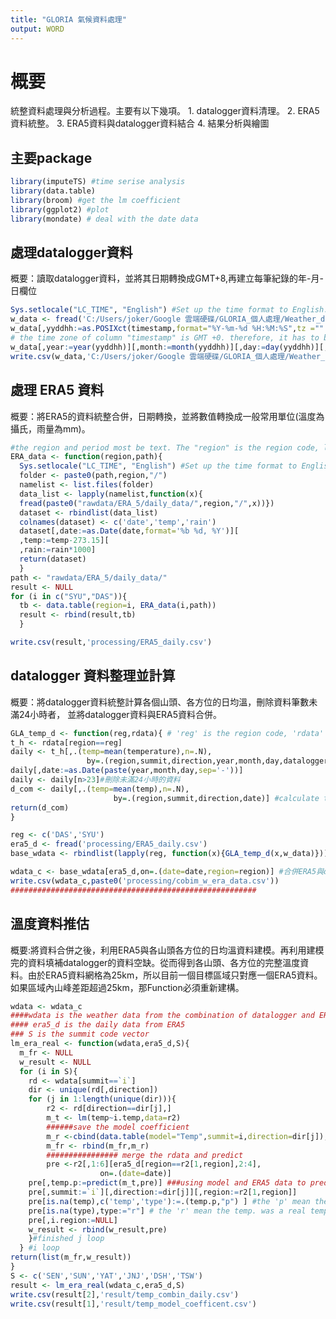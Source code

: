 ```yaml
---
title: "GLORIA 氣候資料處理"
output: WORD
---
```


# 概要
統整資料處理與分析過程。主要有以下幾項。
1. datalogger資料清理。
2. ERA5資料統整。
3. ERA5資料與datalogger資料結合
4. 結果分析與繪圖

## 主要package
```r
library(imputeTS) #time serise analysis
library(data.table)
library(broom) #get the lm coefficient
library(ggplot2) #plot
library(mondate) # deal with the date data

```


## 處理datalogger資料
概要：讀取datalogger資料，並將其日期轉換成GMT+8,再建立每筆紀錄的年-月-日欄位

```r
Sys.setlocale("LC_TIME", "English") #Set up the time format to English.
w_data <- fread('C:/Users/joker/Google 雲端硬碟/GLORIA_個人處理/Weather_data/temp_20200809_corrected.csv') #The temperature data from datalogger
w_data[,yyddhh:=as.POSIXct(timestamp,format="%Y-%m-%d %H:%M:%S",tz ="" )+8*60*60]
# the time zone of column "timestamp" is GMT +0. therefore, it has to be converted to GMT +8 
w_data[,year:=year(yyddhh)][,month:=month(yyddhh)][,day:=day(yyddhh)][,hour:=hour(yyddhh)]
write.csv(w_data,'C:/Users/joker/Google 雲端硬碟/GLORIA_個人處理/Weather_data/temp_20200809_corrected_add_date.csv')
```

## 處理 ERA5 資料
概要：將ERA5的資料統整合併，日期轉換，並將數值轉換成一般常用單位(溫度為攝氏，雨量為mm)。
```r
#the region and period most be text. The "region" is the region code, like "SYU" or "DAS". The "path" is the folder path of data.
ERA_data <- function(region,path){
  Sys.setlocale("LC_TIME", "English") #Set up the time format to English.
  folder <- paste0(path,region,"/")
  namelist <- list.files(folder)
  data_list <- lapply(namelist,function(x){
  fread(paste0("rawdata/ERA_5/daily_data/",region,"/",x))})
  dataset <- rbindlist(data_list)
  colnames(dataset) <- c('date','temp','rain')
  dataset[,date:=as.Date(date,format='%b %d, %Y')][
  ,temp:=temp-273.15][
  ,rain:=rain*1000]
  return(dataset)
  }
path <- "rawdata/ERA_5/daily_data/"
result <- NULL
for (i in c("SYU","DAS")){
  tb <- data.table(region=i, ERA_data(i,path))
  result <- rbind(result,tb)
  }

write.csv(result,'processing/ERA5_daily.csv')
```
## datalogger 資料整理並計算
概要：將datalogger資料統整計算各個山頭、各方位的日均溫，刪除資料筆數未滿24小時者，
並將datalogger資料與ERA5資料合併。
```r

GLA_temp_d <- function(reg,rdata){ # 'reg' is the region code, 'rdata' is the datalogger data.
t_h <- rdata[region==reg]
daily <- t_h[,.(temp=mean(temperature),n=.N),
                 by=.(region,summit,direction,year,month,day,datalogger)]#calculate the daily temp of each dir and each datalogger
daily[,date:=as.Date(paste(year,month,day,sep='-'))] 
daily <- daily[n>23]#刪除未滿24小時的資料
d_com <- daily[,.(temp=mean(temp),n=.N),
                       by=.(region,summit,direction,date)] #calculate the daily temp of each dir (combining the datalogger data)
return(d_com)
}

reg <- c('DAS','SYU')
era5_d <- fread('processing/ERA5_daily.csv')
base_wdata <- rbindlist(lapply(reg, function(x){GLA_temp_d(x,w_data)}))

wdata_c <- base_wdata[era5_d,on=.(date=date,region=region)] #合併ERA5與datalogger資料
write.csv(wdata_c,paste0('processing/cobim_w_era_data.csv'))
#######################################################
```
## 溫度資料推估
概要:將資料合併之後，利用ERA5與各山頭各方位的日均溫資料建模。再利用建模完的資料填補datalogger的資料空缺。從而得到各山頭、各方位的完整溫度資料。由於ERA5資料網格為25km，所以目前一個目標區域只對應一個ERA5資料。如果區域內山峰差距超過25km，那Function必須重新建構。
```r
wdata <- wdata_c
####wdata is the weather data from the combination of datalogger and ERA5
#### era5_d is the daily data from ERA5
### S is the summit code vector 
lm_era_real <- function(wdata,era5_d,S){ 
  m_fr <- NULL
  w_result <- NULL
  for (i in S){
    rd <- wdata[summit==`i`]
    dir <- unique(rd[,direction])
    for (j in 1:length(unique(dir))){
        r2 <- rd[direction==dir[j],]
        m_t <- lm(temp~i.temp,data=r2)
        ######save the model coefficient
        m_r <-cbind(data.table(model="Temp",summit=i,direction=dir[j]),glance(m_t)[1:6]) #glance from the package "broom"
        m_fr <- rbind(m_fr,m_r)
        ################ merge the rdata and predict
        pre <-r2[,1:6][era5_d[region==r2[1,region],2:4],
                    on=.(date=date)]
    pre[,temp.p:=predict(m_t,pre)] ###using model and ERA5 data to predict the temp. 
    pre[,summit:=`i`][,direction:=dir[j]][,region:=r2[1,region]]
    pre[is.na(temp),c('temp','type'):=.(temp.p,"p") ] #the 'p' mean the temp. was a predict value. 
    pre[is.na(type),type:="r"] # the 'r' mean the temp. was a real temp.. 
    pre[,i.region:=NULL]
    w_result <- rbind(w_result,pre)
    }#finished j loop
  } #i loop
return(list(m_fr,w_result))
}
S <- c('SEN','SUN','YAT','JNJ','DSH','TSW')
result <- lm_era_real(wdata_c,era5_d,S)
write.csv(result[2],'result/temp_combin_daily.csv')
write.csv(result[1],'result/temp_model_coefficent.csv')

```

